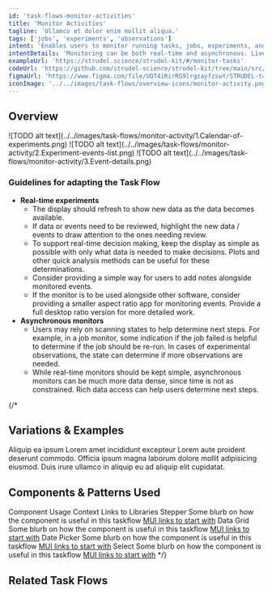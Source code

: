 ```yaml
---
id: 'task-flows-monitor-activities'
title: 'Monitor Activities'
tagline: 'Ullamco et dolor enim mollit aliqua.'
tags: ['jobs', 'experiments', 'observations']
intent: 'Enables users to monitor running tasks, jobs, experiments, and observational studies and make decisions based on the status of those activities.'
intentDetails: 'Monitoring can be both real-time and asynchronous. Live monitoring of experiments helps teams determine if something has gone wrong and the experiment needs to be stopped (such as in cases where there are problems with an instrument). Asynchronous task monitoring can be used to determine if the task should be run again in cases of failures.'
exampleUrl: 'https://strudel.science/strudel-kit/#/monitor-tasks'
codeUrl: 'https://github.com/strudel-science/strudel-kit/tree/main/src/app/monitor-tasks'
figmaUrl: 'https://www.figma.com/file/UQT4iRirRG9lrgzayfzswY/STRUDEL-task-flows?type=design&node-id=10%3A67734&mode=design&t=YPdwq8c0BdXx5Um8-1'
iconImage: '../../images/task-flows/overview-icons/monitor-activity.png'
---
```


## Overview

<Grid container spacing={4}>
  <Grid item md={4}>
    ![TODO alt text](../../images/task-flows/monitor-activity/1.Calendar-of-experiments.png)
  </Grid>
  <Grid item md={4}>
    ![TODO alt text](../../images/task-flows/monitor-activity/2.Experiment-events-list.png)
  </Grid>
  <Grid item md={4}>
    ![TODO alt text](../../images/task-flows/monitor-activity/3.Event-details.png)
  </Grid>
</Grid>

### Guidelines for adapting the Task Flow

<ul>
  <li>
    <b>Real-time experiments</b>
    <ul>
      <li>
        The display should refresh to show new data as the data becomes available.
      </li>
      <li>
        If data or events need to be reviewed, highlight the new data / events to draw attention to the ones needing review.
      </li>
      <li>
        To support real-time decision making, keep the display as simple as possible with only what data is needed to make decisions. Plots and other quick analysis methods can be useful for these determinations.
      </li>
      <li>
        Consider providing a simple way for users to add notes alongside monitored events.
      </li>
      <li>
        If the monitor is to be used alongside other software, consider providing a smaller aspect ratio app for monitoring events. Provide a full desktop ratio version for more detailed work.
      </li>
    </ul>
  </li>
  <li>
    <b>Asynchronous monitors</b>
    <ul>
      <li>
        Users may rely on scanning states to help determine next steps. For example, in a job monitor, some indication if the job failed is helpful to determine if the job should be re-run. In cases of experimental observations, the state can determine if more observations are needed.
      </li>
      <li>
        While real-time monitors should be kept simple, asynchronous monitors can be much more data dense, since time is not as constrained. Rich data access can help users determine next steps.
      </li>
    </ul>
  </li>
</ul>

{/*
## Variations & Examples

Aliquip ea ipsum Lorem amet incididunt excepteur Lorem aute proident deserunt commodo. Officia ipsum magna laborum dolore mollit adipisicing eiusmod. Duis irure ullamco in aliquip eu ad aliquip elit cupidatat.

## Components & Patterns Used

<InfoTable>
  <TableHead>
    <TableRow>
      <TableCell>Component</TableCell>
      <TableCell>Usage Context</TableCell>
      <TableCell>Links to Libraries</TableCell>
    </TableRow>
  </TableHead>
  <TableBody>
    <TableRow>
      <TableCell>Stepper</TableCell>
      <TableCell>Some blurb on how the component is useful in this taskflow</TableCell>
      <TableCell><a href="https://mui.com/material-ui/react-stepper/" target="_blank">MUI links to start with</a></TableCell>
    </TableRow>
    <TableRow>
      <TableCell>Data Grid</TableCell>
      <TableCell>Some blurb on how the component is useful in this taskflow</TableCell>
      <TableCell><a href="https://mui.com/x/react-data-grid/" target="_blank">MUI links to start with</a></TableCell>
    </TableRow>
    <TableRow>
      <TableCell>Date Picker</TableCell>
      <TableCell>Some blurb on how the component is useful in this taskflow</TableCell>
      <TableCell><a href="https://mui.com/x/react-date-pickers/" target="_blank">MUI links to start with</a></TableCell>
    </TableRow>
    <TableRow>
      <TableCell>Select</TableCell>
      <TableCell>Some blurb on how the component is useful in this taskflow</TableCell>
      <TableCell><a href="https://mui.com/material-ui/react-select/">MUI links to start with</a></TableCell>
    </TableRow>
  </TableBody>
</InfoTable>
*/}

## Related Task Flows

<Grid container spacing={4}>
  <Grid item md={6}>
    <TaskFlowCard name="Track State" />
  </Grid>
  <Grid item md={6}>
    <TaskFlowCard name="Explore Data" />
  </Grid>
</Grid>